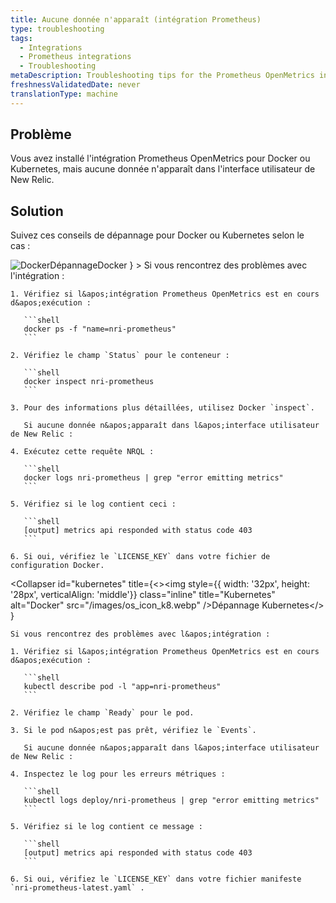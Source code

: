```yaml
---
title: Aucune donnée n'apparaît (intégration Prometheus)
type: troubleshooting
tags:
  - Integrations
  - Prometheus integrations
  - Troubleshooting
metaDescription: Troubleshooting tips for the Prometheus OpenMetrics integration for Docker or Kubernetes if no data appears in New Relic's UI.
freshnessValidatedDate: never
translationType: machine
---
```


## Problème

Vous avez installé l&apos;intégration Prometheus OpenMetrics pour Docker ou Kubernetes, mais aucune donnée n&apos;apparaît dans l&apos;interface utilisateur de New Relic.

## Solution

Suivez ces conseils de dépannage pour Docker ou Kubernetes selon le cas :

<CollapserGroup>
  <Collapser
    id="docker"
    title={<><img style={{ width: '32px', height: '28px', verticalAlign: 'middle'}} class="inline" title="Docker" alt="Docker" src="/images/os_icon_docker.webp" />DépannageDocker</>
    }
  >
    Si vous rencontrez des problèmes avec l&apos;intégration :

    1. Vérifiez si l&apos;intégration Prometheus OpenMetrics est en cours d&apos;exécution :

       ```shell
       docker ps -f "name=nri-prometheus"
       ```

    2. Vérifiez le champ `Status` pour le conteneur :

       ```shell
       docker inspect nri-prometheus
       ```

    3. Pour des informations plus détaillées, utilisez Docker `inspect`.

       Si aucune donnée n&apos;apparaît dans l&apos;interface utilisateur de New Relic :

    4. Exécutez cette requête NRQL :

       ```shell
       docker logs nri-prometheus | grep "error emitting metrics"
       ```

    5. Vérifiez si le log contient ceci :

       ```shell
       [output] metrics api responded with status code 403
       ```

    6. Si oui, vérifiez le `LICENSE_KEY` dans votre fichier de configuration Docker.
  </Collapser>

  <Collapser
    id="kubernetes"
    title={<><img style={{ width: '32px', height: '28px', verticalAlign: 'middle'}} class="inline" title="Kubernetes" alt="Docker" src="/images/os_icon_k8.webp" />Dépannage Kubernetes</>
    }
  >
    Si vous rencontrez des problèmes avec l&apos;intégration :

    1. Vérifiez si l&apos;intégration Prometheus OpenMetrics est en cours d&apos;exécution :

       ```shell
       kubectl describe pod -l "app=nri-prometheus"
       ```

    2. Vérifiez le champ `Ready` pour le pod.

    3. Si le pod n&apos;est pas prêt, vérifiez le `Events`.

       Si aucune donnée n&apos;apparaît dans l&apos;interface utilisateur de New Relic :

    4. Inspectez le log pour les erreurs métriques :

       ```shell
       kubectl logs deploy/nri-prometheus | grep "error emitting metrics"
       ```

    5. Vérifiez si le log contient ce message :

       ```shell
       [output] metrics api responded with status code 403
       ```

    6. Si oui, vérifiez le `LICENSE_KEY` dans votre fichier manifeste `nri-prometheus-latest.yaml` .
  </Collapser>
</CollapserGroup>